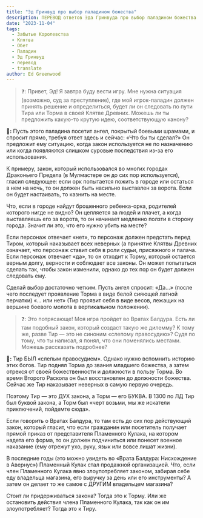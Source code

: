 ```yaml
---
title: "Эд Гринвуд про выбор паладином божества"
description: ПЕРЕВОД ответов Эда Гринвуда про выбор паладином божества в пятой редакции и в Забытых Королевствах
date: "2023-11-04"
tags:
  - Забытые Королевства
  - Клятва
  - Обет
  - Паладин
  - Эд Гринвуд
  - перевод
  - translate
author: Ed Greenwood
---
```


> ❓: Привет, Эд! Я завтра буду вести игру. Мне нужна ситуация (возможно, суд за преступление), где мой игрок-паладин должен принять решение и определиться, будет ли он следовать по пути Тира или Торма в своей Клятве Древних. Можешь ли ты предложить какую-то крутую идею, соответствующую канону?

**🧙:** Пусть этого паладина посетит ангел, покрытый боевыми шрамами, и спросит прямо, требуя ответ здесь и сейчас: «Что бы ты сделал?» Он предложит ему ситуацию, когда закон используется не по назначению или когда появляются слишком суровые последствия из-за его использования.

К примеру, закон, который использовался во многих городах Драконьего Предела (в Мулмастере он до сих пор используется), гласил следующее: если орк попытается пожить в городе или остаться в нем на ночь, то он должен быть насильно выставлен за ворота. Если он будет настаивать, то казнить на месте.

Что, если в городе найдут брошенного ребенка-орка, родителей которого нигде не видно? Он цепляется за людей и плачет, а когда выставляешь его за ворота, то он начинает медленно ползти в сторону города. Значит ли это, что его нужно убить на месте?

Если персонаж отвечает «нет», то персонаж должен предстать перед Тиром, который наказывает всех неверных (а принятие Клятвы Древних означает, что персонаж ставит себя в роли судьи, присяжного и палача. Если персонаж отвечает «да», то он отходит к Торму, который остается верным долгу, верности и соблюдает все законы. Он может попытаться сделать так, чтобы закон изменили, однако до тех пор он будет должен следовать ему.

Сделай выбор достаточно четким. Пусть ангел спросит: «Да…» (после чего последует проявление Торма в виде белой сияющей латной перчатки) «… или нет» (Тир проявит себя в виде весов, лежащих на вершине боевого молота в вертикальном положении).

> ❓: Это потрясающе! Моя игра пройдет во Вратах Балдура. Есть ли там подобный закон, который создаст такую же дилемму? К тому же, разве Тир — это не синоним «слепому правосудию»? Судя по тому, что ты написал, я понял, что они поменялись местами. Можешь рассказать подробнее?

**🧙:** Тир БЫЛ «слепым правосудием». Однако нужно вспомнить историю этих богов. Тир поднял Торма до звания младшего божества, а затем отрекся от своей божественности и должности в пользу Торма. Во время Второго Раскола он был восстановлен до должности божества. Сейчас же Тир наказывает неверных в самую первую очередь.

Поэтому Тир — это ДУХ закона, а Торм — его БУКВА. В 1300 по ЛД Тир был буквой закона, а Торм был «черт возьми, мы же искатели приключений, пойдемте сюда».

Если говорить о Вратах Балдура, то там есть до сих пор действующий закон, который гласит, что если гражданин или посетитель получает прямой приказ от представителя Пламенного Кулака, на котором надета его форма, то он должен подчиниться или понесет военное наказание (ему отрежут ухо, руку, язык или вовсе лишат жизни).

В последние годы (это можно увидеть во «Врата Балдура: Нисхождение в Авернус») Пламенный Кулак стал продажной организацией. Что, если член Пламенного Кулака явно злоупотребляет законом, забирая себе еду владельца магазина, его выручку за день или его инструменты? А затем он делает то же самое с ДРУГИМ владельцем магазина?

Стоит ли придерживаться закона? Тогда это к Торму. Или же остановить действия члена Пламенного Кулака, так как он им злоупотребляет? Тогда это к Тиру.
